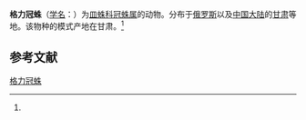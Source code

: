 {{Speciesbox
| name = 格力冠蛛
| status = 
| status_system = 
| image = 
| genus = Stemonyphantes
| species = griseus
| authority = (Schenkel, 1937)<ref name='id13359'>{{cite web| url =http://www.bioinfo.cn/db05/BjdwSpecies.php?action=view&id=13359| title =格力冠蛛| work =《中国动物物种编目数据库》| publisher =中国科学院微生物研究所| author =中国科学院动物研究所| accessdate =2009-04-28| deadurl =yes| archiveurl =https://web.archive.org/web/20160305013859/http://www.bioinfo.cn/db05/BjdwSpecies.php?action=view&id=13359| archivedate =2016-03-05}}</ref>
}}

'''格力冠蛛'''（[[学名|学名]]：{{lang|la|''Stemonyphantes griseus''}}）为[[皿蛛科|皿蛛科]][[冠蛛属|冠蛛属]]的动物。分布于[[俄罗斯|俄罗斯]]以及[[中国大陆|中国大陆]]的[[甘肃|甘肃]]等地。该物种的模式产地在甘肃。<ref name='id13359'/>

== 参考文献 ==
{{reflist}}

{{Wikispecies|Stemonyphantes griseus}}
{{Taxonbar|from=Q2362893}}

[[Category:冠蛛属|格力冠蛛]]


{{蜘蛛小作品}}